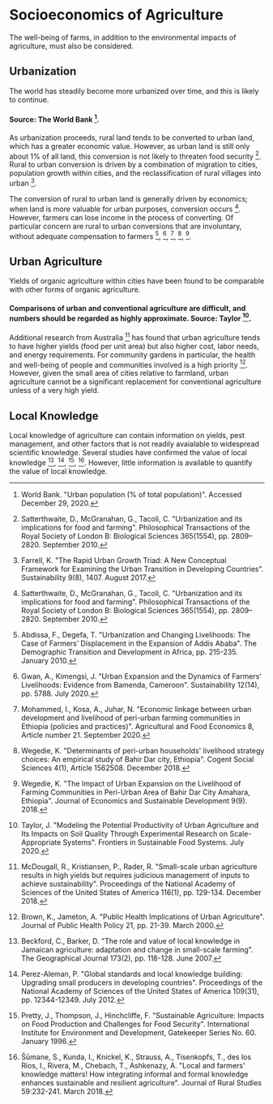 # Socioeconomics of Agriculture

The well-being of farms, in addition to the environmental impacts of agriculture, must also be considered.

## Urbanization
The world has steadily become more urbanized over time, and this is likely to continue.

#### Source: The World Bank [^14].

As urbanization proceeds, rural land tends to be converted to urban land, which has a greater economic value. However, as urban land is still only about 1% of all land, this conversion is not likely to threaten food security [^10]. Rural to urban conversion is driven by a combination of migration to cities, population growth within cities, and the reclassification of rural villages into urban [^4].

The conversion of rural to urban land is generally driven by economics; when land is more valuable for urban purposes, conversion occurs [^10]. However, farmers can lose income in the process of converting. Of particular concern are rural to urban conversions that are involuntary, without adequate compensation to farmers [^1], [^5], [^7], [^12], [^13].

## Urban Agriculture
Yields of organic agriculture within cities have been found to be comparable with other forms of organic agriculture.

#### Comparisons of urban and conventional agriculture are difficult, and numbers should be regarded as highly approximate. Source: Taylor [^11].

Additional research from Australia [^6] has found that urban agriculture tends to have higher yields (food per unit area) but also higher cost, labor needs, and energy requirements. For community gardens in particular, the health and well-being of people and communities involved is a high priority [^3]. However, given the small area of cities relative to farmland, urban agriculture cannot be a significant replacement for conventional agriculture unless of a very high yield.

## Local Knowledge
Local knowledge of agriculture can contain information on yields, pest management, and other factors that is not readily avaialable to widespread scientific knowledge. Several studies have confirmed the value of local knowledge [^2], [^8], [^9], [^15]. However, little information is available to quantify the value of local knowledge.

[^1]: Abdissa, F., Degefa, T. "Urbanization and Changing Livelihoods: The Case of Farmers’ Displacement in the Expansion of Addis Ababa". The Demographic Transition and Development in Africa, pp. 215-235. January 2010.

[^2]: Beckford, C., Barker, D. "The role and value of local knowledge in Jamaican agriculture: adaptation and change in small-scale farming". The Geographical Journal 173(2), pp. 118-128. June 2007.

[^3]: Brown, K., Jameton, A. "Public Health Implications of Urban Agriculture". Journal of Public Health Policy 21, pp. 21-39. March 2000.

[^4]: Farrell, K. "The Rapid Urban Growth Triad: A New Conceptual Framework for Examining the Urban Transition in Developing Countries". Sustainability 9(8), 1407. August 2017.

[^5]: Gwan, A., Kimengsi, J. "Urban Expansion and the Dynamics of Farmers’ Livelihoods: Evidence from Bamenda, Cameroon". Sustainability 12(14), pp. 5788. July 2020.

[^6]: McDougall, R., Kristiansen, P., Rader, R. "Small-scale urban agriculture results in high yields but requires judicious management of inputs to achieve sustainability". Proceedings of the National Academy of Sciences of the United States of America 116(1), pp. 129-134. December 2018.

[^7]: Mohammed, I., Kosa, A., Juhar, N. "Economic linkage between urban development and livelihood of peri-urban farming communities in Ethiopia (policies and practices)". Agricultural and Food Economics 8, Article number 21. September 2020.

[^8]: Perez-Aleman, P. "Global standards and local knowledge building: Upgrading small producers in developing countries". Proceedings of the National Academy of Sciences of the United States of America 109(31), pp. 12344-12349. July 2012.

[^9]: Pretty, J., Thompson, J., Hinchcliffe, F. "Sustainable Agriculture: Impacts on Food Production and Challenges for Food Security". International Institute for Environment and Development, Gatekeeper Series No. 60. January 1996.

[^10]: Satterthwaite, D., McGranahan, G., Tacoli, C. "Urbanization and its implications for food and farming". Philosophical Transactions of the Royal Society of London B: Biological Sciences 365(1554), pp. 2809–2820. September 2010.

[^11]: Taylor, J. "Modeling the Potential Productivity of Urban Agriculture and Its Impacts on Soil Quality Through Experimental Research on Scale-Appropriate Systems". Frontiers in Sustainable Food Systems. July 2020.

[^12]: Wegedie, K. "Determinants of peri-urban households' livelihood strategy choices: An empirical study of Bahir Dar city, Ethiopia". Cogent Social Sciences 4(1), Article 1562508. December 2018.

[^13]: Wegedie, K. "The Impact of Urban Expansion on the Livelihood of Farming Communities in Peri-Urban Area of Bahir Dar City Amahara, Ethiopia". Journal of Economics and Sustainable Development 9(9). 2018.

[^14]: World Bank. "Urban population (% of total population)". Accessed December 29, 2020.

[^15]: Šūmane, S., Kunda, I., Knickel, K., Strauss, A., Tisenkopfs, T., des los Rios, I., Rivera, M., Chebach, T., Ashkenazy, A. "Local and farmers' knowledge matters! How integrating informal and formal knowledge enhances sustainable and resilient agriculture". Journal of Rural Studies 59:232-241. March 2018.